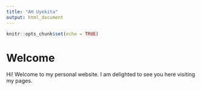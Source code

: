 ```yaml
---
title: "AH Uyekita"
output: html_document
---
```


```r
knitr::opts_chunk$set(echo = TRUE)
```

# Welcome

Hi! Welcome to my personal website. I am delighted to see you here visiting my pages.
